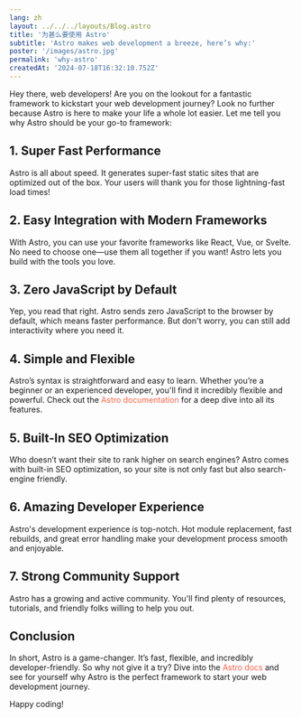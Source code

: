 ```yaml
---
lang: zh
layout: ../../../layouts/Blog.astro
title: '为甚么要使用 Astro'
subtitle: 'Astro makes web development a breeze, here’s why:'
poster: '/images/astro.jpg'
permalink: 'why-astro'
createdAt: '2024-07-18T16:32:10.752Z'
---
```


Hey there, web developers! Are you on the lookout for a fantastic framework to kickstart your web development journey? Look no further because Astro is here to make your life a whole lot easier. Let me tell you why Astro should be your go-to framework:

## 1. Super Fast Performance

Astro is all about speed. It generates super-fast static sites that are optimized out of the box. Your users will thank you for those lightning-fast load times!

## 2. Easy Integration with Modern Frameworks

With Astro, you can use your favorite frameworks like React, Vue, or Svelte. No need to choose one—use them all together if you want! Astro lets you build with the tools you love.

## 3. Zero JavaScript by Default

Yep, you read that right. Astro sends zero JavaScript to the browser by default, which means faster performance. But don't worry, you can still add interactivity where you need it.

## 4. Simple and Flexible

Astro’s syntax is straightforward and easy to learn. Whether you’re a beginner or an experienced developer, you'll find it incredibly flexible and powerful. Check out the <a href="https://docs.astro.build" style="color: #FF6347; text-decoration: none;">Astro documentation</a> for a deep dive into all its features.

## 5. Built-In SEO Optimization

Who doesn’t want their site to rank higher on search engines? Astro comes with built-in SEO optimization, so your site is not only fast but also search-engine friendly.

## 6. Amazing Developer Experience

Astro's development experience is top-notch. Hot module replacement, fast rebuilds, and great error handling make your development process smooth and enjoyable.

## 7. Strong Community Support

Astro has a growing and active community. You'll find plenty of resources, tutorials, and friendly folks willing to help you out.

## Conclusion

In short, Astro is a game-changer. It’s fast, flexible, and incredibly developer-friendly. So why not give it a try? Dive into the <a href="https://docs.astro.build" style="color: #FF6347; text-decoration: none;">Astro docs</a> and see for yourself why Astro is the perfect framework to start your web development journey.

Happy coding!
